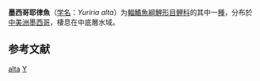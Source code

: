 {{Speciesbox
| taxon = Yuriria alta
| status = NE
| status_system = IUCN3.1
| binomial_authority = [[Jordan|Jordan]], 1880
| synonyms = *''Hudsonius altus''<br /><small>Jordan, 1880</small>
*''Notropis celayensis''<br /><small>Alvarez, 1958</small> ''
}}

'''墨西哥耶律魚'''（[[学名|学名]]：''Yuriria alta''）为[[輻鰭魚綱|輻鰭魚綱]][[鯉形目|鯉形目]][[鲤科|鲤科]]的其中一[[種|種]]，分布於[[中美洲|中美洲]][[墨西哥|墨西哥]]，棲息在中底層水域。

== 参考文献 ==
{{reflist}}

{{Taxonbar}}
[[Category:耶律魚屬|alta]]
[[Category:1880年描述的魚類|Y]]


{{Cypriniformes-stub}}